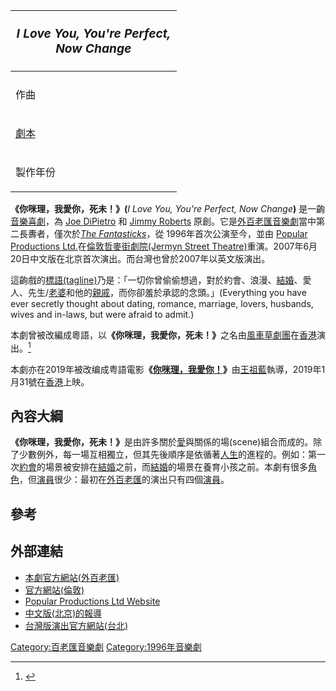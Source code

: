 {| class="infobox" style="width: 22em;"
|-
! colspan="2" style="font-size: larger;" | '''''I Love You, You're Perfect, <Br>Now Change'''''
|-
| colspan="2" style="text-align: center;" | 
|- style="vertical-align: top;"
! 作曲
| Jimmy Roberts
|- style="vertical-align: top;"
! [[劇本|劇本]]
| Joe DiPietro
|- style="vertical-align: top;"
! 製作年份
| 1996 [[外百老匯音樂劇|外百老匯]]<Br> 2005 [[倫敦|倫敦]]<Br> 2007 [[北京|北京]]<Br> 2007 [[台北|台北]]
|}<noinclude>
'''《你咪理，我愛你，死未！》('''''I Love You, You're Perfect, Now Change''''')''' 是一齣[[音樂劇|音樂]][[喜劇|喜劇]]，為 [[Joe_DiPietro|Joe DiPietro]] 和 [[Jimmy_Roberts|Jimmy Roberts]] 原創。它是[[外百老匯音樂劇|外百老匯音樂劇]]當中第二長夀者，僅次於''[[The_Fantasticks|The Fantasticks]]''，從 1996年首次公演至今，並由 [[Popular_Productions_Ltd.|Popular Productions Ltd.]]在[[倫敦|倫敦]][[哲麥街劇院|哲麥街劇院(Jermyn Street Theatre)]]重演。2007年6月20日中文版在北京首次演出。而台灣也曾於2007年以英文版演出。

這齣戲的[[標語|標語(tagline)]]乃是：「一切你曾偷偷想過，對於約會、浪漫、[[婚姻|結婚]]、愛人、先生/[[妻子|老婆]]和他的[[親屬|親戚]]，而你卻羞於承認的念頭。」(Everything you have ever secretly thought about dating, romance, marriage, lovers, husbands, wives and in-laws, but were afraid to admit.)

本劇曾被改編成粵語，以'''《你咪理，我愛你，死未！》'''之名由[[風車草劇團|風車草劇團]]在[[香港|香港]]演出。<ref>{{Cite web |url=http://www.windmillgrasstheatre.com/iyn-media.htm |title=存档副本 |access-date=2011-06-01 |archive-date=2011-06-24 |archive-url=https://web.archive.org/web/20110624031459/http://www.windmillgrasstheatre.com/iyn-media.htm |dead-url=no }}</ref>

本劇亦在2019年被改编成粤語電影'''《[[你咪理，我愛你！|你咪理，我愛你！]]》'''由[[王祖藍|王祖藍]]執導，2019年1月31號在[[香港|香港]]上映。

==內容大綱==

'''《你咪理，我愛你，死未！》'''是由許多關於[[愛|愛]]與關係的場(scene)組合而成的。除了少數例外，每一場互相獨立，但其先後順序是依循著[[人|人生]]的進程的。例如：第一次[[約會|約會]]的場景被安排在[[結婚|結婚]]之前，而[[結婚|結婚]]的場景在養育小孩之前。本劇有很多[[角色|角色]]，但[[演員|演員]]很少：最初在[[外百老匯音樂劇|外百老匯]]的演出只有四個[[演員|演員]]。

==參考==
{{reflist}}

==外部連結==
* [http://www.loveperfectchange.com/ 本劇官方網站(外百老匯)] {{Wayback|url=http://www.loveperfectchange.com/ |date=20210125215420 }}
* [https://web.archive.org/web/20070929122919/http://www.loveperfectchange.co.uk/ 官方網站(倫敦)]
* [http://www.popularproductions.com/ Popular Productions Ltd Website] {{Wayback|url=http://www.popularproductions.com/ |date=20210226171554 }}
* [https://web.archive.org/web/20070920193221/http://english.cri.cn/4026/2007/06/21/1361@240765.htm 中文版(北京)的報導]
* [https://web.archive.org/web/20071012083719/http://www.lancreators.com/iloveyou/ 台灣版演出官方網站(台北)]

{{DEFAULTSORT:I Love You, You're Perfect, Now Change}}
[[Category:百老匯音樂劇|Category:百老匯音樂劇]]
[[Category:1996年音樂劇|Category:1996年音樂劇]]